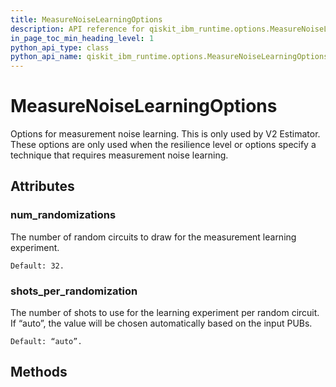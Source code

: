 ```yaml
---
title: MeasureNoiseLearningOptions
description: API reference for qiskit_ibm_runtime.options.MeasureNoiseLearningOptions
in_page_toc_min_heading_level: 1
python_api_type: class
python_api_name: qiskit_ibm_runtime.options.MeasureNoiseLearningOptions
---
```


# MeasureNoiseLearningOptions

<Class id="qiskit_ibm_runtime.options.MeasureNoiseLearningOptions" isDedicatedPage={true} github="https://github.com/Qiskit/qiskit-ibm-runtime/tree/stable/0.32/qiskit_ibm_runtime/options/measure_noise_learning_options.py#L20-L44" signature="MeasureNoiseLearningOptions(*args, **kwargs)" modifiers="class">
  Options for measurement noise learning. This is only used by V2 Estimator.

  <Admonition title="Note" type="note">
    These options are only used when the resilience level or options specify a technique that requires measurement noise learning.
  </Admonition>

  ## Attributes

  ### num\_randomizations

  <Attribute id="qiskit_ibm_runtime.options.MeasureNoiseLearningOptions.num_randomizations" attributeTypeHint="UnsetType | int" attributeValue="Unset">
    The number of random circuits to draw for the measurement learning experiment.

    Default: 32.
  </Attribute>

  ### shots\_per\_randomization

  <Attribute id="qiskit_ibm_runtime.options.MeasureNoiseLearningOptions.shots_per_randomization" attributeTypeHint="UnsetType | int | Literal['auto']" attributeValue="Unset">
    The number of shots to use for the learning experiment per random circuit. If “auto”, the value will be chosen automatically based on the input PUBs.

    Default: “auto”.
  </Attribute>

  ## Methods
</Class>


